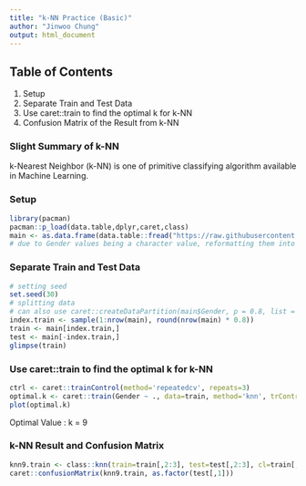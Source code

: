 ```yaml
---
title: "k-NN Practice (Basic)"
author: "Jinwoo Chung"
output: html_document
---
```

## Table of Contents
1. Setup
2. Separate Train and Test Data
3. Use caret::train to find the optimal k for k-NN
4. Confusion Matrix of the Result from k-NN

### Slight Summary of k-NN
k-Nearest Neighbor (k-NN) is one of primitive classifying algorithm available in Machine Learning. 

### Setup
```r
library(pacman)
pacman::p_load(data.table,dplyr,caret,class)
main <- as.data.frame(data.table::fread("https://raw.githubusercontent.com/Jinwooooo/fcdc-ml-practice/master/data/01_heights_weights_genders.csv"))
# due to Gender values being a character value, reformatting them into a factor for regression
```

### Separate Train and Test Data
```r
# setting seed
set.seed(30)
# splitting data
# can also use caret::createDataPartition(main$Gender, p = 0.8, list = FALSE) for completely random set
index.train <- sample(1:nrow(main), round(nrow(main) * 0.8))
train <- main[index.train,]
test <- main[-index.train,]
glimpse(train)
```

### Use caret::train to find the optimal k for k-NN
```r
ctrl <- caret::trainControl(method='repeatedcv', repeats=3)
optimal.k <- caret::train(Gender ~ ., data=train, method='knn', trControl=ctrl)
plot(optimal.k)
```

Optimal Value : k = 9

### k-NN Result and Confusion Matrix
```r
knn9.train <- class::knn(train=train[,2:3], test=test[,2:3], cl=train[,1], k=9)
caret::confusionMatrix(knn9.train, as.factor(test[,1]))
```










